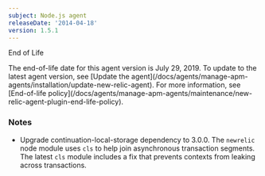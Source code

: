 ```yaml
---
subject: Node.js agent
releaseDate: '2014-04-18'
version: 1.5.1
---
```


End of Life

<Callout variant="important">
  The end-of-life date for this agent version is July 29, 2019. To update to the latest agent version, see [Update the agent](/docs/agents/manage-apm-agents/installation/update-new-relic-agent). For more information, see [End-of-life policy](/docs/agents/manage-apm-agents/maintenance/new-relic-agent-plugin-end-life-policy).
</Callout>

### Notes

* Upgrade continuation-local-storage dependency to 3.0.0. The `newrelic` node module uses `cls` to help join asynchronous transaction segments. The latest `cls` module includes a fix that prevents contexts from leaking across transactions.
